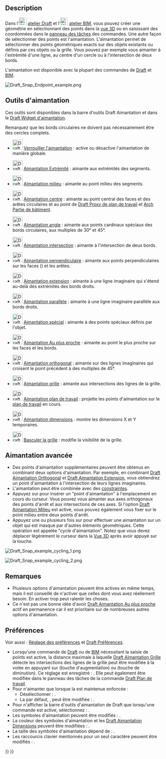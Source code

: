 <languages/>

{{Docnav/fr
|[[Draft_snap_widget/fr|Widget d'aimantation]]
|[[Draft_Constrain/fr|Contrainte]]
|[[Draft_Workbench/fr|Atelier Draft]]
|IconL=
|IconR=
|IconC=Workbench_Draft.svg
}}

{{TOCright}}

== Description ==

Dans l'[[Image:Workbench_Draft.svg|24px]] [[Draft_Workbench/fr|atelier Draft]] et l'[[Image:Workbench_BIM.svg|24px]] [[BIM_Workbench/fr|atelier BIM]], vous pouvez créer une géométrie en sélectionnant des points dans la [[3D_view/fr|vue 3D]] ou en saisissant des coordonnées dans le [[Task_panel/fr|panneau des tâches]] des commandes. Une autre façon de sélectionner des points est l'aimantation. L'aimantation permet de sélectionner des points géométriques exacts sur des objets existants ou définis par ces objets ou la grille. Vous pouvez par exemple vous aimanter à l'extrémité d'une ligne, au centre d'un cercle ou à l'intersection de deux bords.

L'aimantation est disponible avec la plupart des commandes de [[Draft_Workbench/fr|Draft]] et [[BIM_Workbench/fr|BIM]].

[[Image:Draft_Snap_Endpoint_example.png]]
{{Caption|Aimantation au point d'extrémité d'une arête}}

<span id="Snap_tools"></span>
== Outils d'aimantation ==

Ces outils sont disponibles dans la barre d'outils Draft Aimantation et dans le [[Draft_snap_widget/fr|Draft Widget d'aimantation]].

Remarquez que les bords circulaires ne doivent pas nécessairement être des cercles complets.

* [[Image:Draft_Snap_Lock.svg|32px]] [[Draft_Snap_Lock/fr|Verrouiller l'aimantation]] : active ou désactive l'aimantation de manière globale.

* [[Image:Draft_Snap_Endpoint.svg|32px]] [[Draft_Snap_Endpoint/fr|Aimantation Extrémité]] : aimante aux extrémités des segments.

* [[Image:Draft_Snap_Midpoint.svg|32px]] [[Draft_Snap_Midpoint/fr|Aimantation milieu]] : aimante au point milieu des segments.

* [[Image:Draft_Snap_Center.svg|32px]] [[Draft_Snap_Center/fr|Aimantation centre]] : aimante au point central des faces et des arêtes circulaires et au point {{PropertyData/fr|Placement}} de [[Draft_WorkingPlaneProxy/fr|Draft Proxy de plan de travail]] et [[Arch_BuildingPart/fr|Arch Partie de bâtiment]].

* [[Image:Draft_Snap_Angle.svg|32px]] [[Draft_Snap_Angle/fr|Aimantation angle]] : aimante aux points cardinaux spéciaux des bords circulaires, aux multiples de 30° et 45°.

* [[Image:Draft_Snap_Intersection.svg|32px]] [[Draft_Snap_Intersection/fr|Aimantation intersection]] : aimante à l'intersection de deux bords.

* [[Image:Draft_Snap_Perpendicular.svg|32px]] [[Draft_Snap_Perpendicular/fr|Aimantation perpendiculaire]] : aimante aux points perpendiculaires sur les faces ({{Version/fr|0.21}}) et les arêtes.

* [[Image:Draft_Snap_Extension.svg|32px]] [[Draft_Snap_Extension/fr|Aimantation extension]] : aimante à une ligne imaginaire qui s'étend au-delà des extrémités des bords droits.

* [[Image:Draft_Snap_Parallel.svg|32px]] [[Draft_Snap_Parallel/fr|Aimantation parallèle]] : aimante à une ligne imaginaire parallèle aux bords droits.

* [[Image:Draft_Snap_Special.svg|32px]] [[Draft_Snap_Special/fr|Aimantation spécial]] : aimante à des points spéciaux définis par l'objet.

* [[Image:Draft_Snap_Near.svg|32px]] [[Draft_Snap_Near/fr|Aimantation Au plus proche]] : aimante au point le plus proche sur les faces et les bords.

* [[Image:Draft_Snap_Ortho.svg|32px]] [[Draft_Snap_Ortho/fr|Aimantation orthogonal]] : aimante sur des lignes imaginaires qui croisent le point précédent à des multiples de 45°.

* [[Image:Draft_Snap_Grid.svg|32px]] [[Draft_Snap_Grid/fr|Aimantation grille]] : aimante aux intersections des lignes de la grille.

* [[Image:Draft_Snap_WorkingPlane.svg|32px]] [[Draft_Snap_WorkingPlane/fr|Aimantation plan de travail]] : projette les points d'aimantation sur le [[Draft_SelectPlane/fr|plan de travail]] en cours.

* [[Image:Draft_Snap_Dimensions.svg|32px]] [[Draft_Snap_Dimensions/fr|Aimantation dimensions]] : montre les dimensions X et Y temporaires.

* [[Image:Draft_ToggleGrid.svg|32px]] [[Draft_ToggleGrid/fr|Basculer la grille]] : modifie la visibilité de la grille.

<span id="Advanced_snapping"></span>
== Aimantation avancée ==

* Des points d'aimantation supplémentaires peuvent être obtenus en combinant deux options d'aimantation. Par exemple, en combinant [[Draft_Snap_Ortho/fr|Draft Aimantation Orthogonal]] et [[Draft_Snap_Extension/fr|Draft Aimantation Extension]], vous obtiendrez un point d'aimantation à l'intersection de leurs lignes imaginaires.
* L'aimantation peut être combinée avec des [[Draft_Constrain/fr|constraintes]].
* Appuyez sur {{KEY|Q}} pour insérer un "point d'aimantation" à l'emplacement en cours du curseur. Vous pouvez vous aimanter aux axes orthogonaux des points d'arrêt et aux intersections de ces axes. Si l'option [[Draft_Snap_Midpoint/fr|Draft Aimantation Milieu]] est active, vous pouvez également vous fixer sur le point milieu entre deux points d'arrêt.
* Appuyez une ou plusieurs fois sur {{KEY|`}} pour effectuer une aimantation sur un objet qui est masqué par d'autres éléments géométriques. Cette opération est appelée "cycle d'aimantation". Notez que vous devez déplacer légèrement le curseur dans la [[3D_view/fr|Vue 3D]] après avoir appuyé sur la touche.

[[Image:Draft_Snap_example_cycling_1.png]]
{{Caption|Cycle d'aimantation 1 : le rectangle rouge a été créé en premier, il a donc la priorité d'aimantation. Sans le cycle d'aimantation, vous ne pouvez pas aimanter le rectangle vert, qui est recouvert par le rectangle rouge.}}

[[Image:Draft_Snap_example_cycling_2.png]]
{{Caption|Cycle d'aimantation 2 : après avoir utilisé la touche cycle d'aimantation une fois, le rectangle vert reçoit la priorité d'aimantation. L'aimantation au point milieu du bord vert superposé est maintenant possible.}}

<span id="Notes"></span>
== Remarques ==

* Plusieurs options d'aimantation peuvent être actives en même temps, mais il est conseillé de n'activer que celles dont vous avez réellement besoin. En activer trop peut ralentir les choses.
* Ce n'est pas une bonne idée d'avoir [[Draft_Snap_Near/fr|Draft Aimantation Au plus proche]] actif en permanence car il est prioritaire sur de nombreuses autres options d'aimantation.

<span id="Preferences"></span>
== Préférences ==

Voir aussi : [[Preferences_Editor/fr|Réglage des préférences]] et [[Draft_Preferences/fr|Draft Préférences]].

* Lorsqu'une commande de [[Draft_Workbench/fr|Draft]] ou de [[BIM_Workbench/fr|BIM]] nécessitant la saisie de points est active, la distance maximale à laquelle [[Draft_Snap_Grid/fr|Draft Aimantation Grille]] détecte les intersections des lignes de la grille peut être modifiée à la volée en appuyant sur {{KEY|P}} (touche d'augmentation) ou {{KEY|M}} (touche de diminution). Ce réglage est enregistré : {{MenuCommand|Outils → Modifier les paramètres... → BaseApp → Preferences → Mod → Draft → snapRange}}. Elle peut également être modifiée dans le panneau des tâches de la commande [[Draft_SelectPlane/fr|Draft Plan de travail]].
* Pour n'aimanter que lorsque la {{MenuCommand|Touche pour l'aimantation}} est maintenue enfoncée :
** Désélectionner : {{MenuCommand|Édition → Préférences... → Draft → Grille et aimantation → Toujours aimanter}}.
** La {{MenuCommand|Touche pour l'aimantation}} par défaut, {{KEY|Ctrl}}, peut être modifiée : {{MenuCommand|Édition → Préférences... → Draft → Grille et accrochage → Touche pour l'aimantation}}.
* Pour n'afficher la barre d'outils d'aimantation de Draft que lorsqu'une commande est active, sélectionnez : {{MenuCommand|Édition → Préférences... → Draft → Interface → Afficher la barre d'outils d'aimantation de Draft uniquement pendant les commandes}}. {{Version/fr|1.0}}
* Les symboles d'aimantation peuvent être modifiés : {{MenuCommand|Édition → Préférences... → Draft → Grille et aimantation → Style des symboles d'aimantation}}.
* La couleur des symboles d'aimantation et les [[Draft_Snap_Dimensions/fr|Draft Aimantation Dimensions]] peuvent être modifiées : {{MenuCommand|Édition → Préférences... → Draft → Grille et aimantation → Couleur des symboles d'aimantation}}.
* La taille des symboles d'aimantation dépend de : {{MenuCommand|Édition → Préférences... → Affichage → Vue 3D → Taille des marqueurs}}. {{Version/fr|1.0}}
* Les raccourcis clavier mentionnés pour un seul caractère peuvent être modifiés : {{MenuCommand|Édition → Préférences... → Draft → Interface → Raccourcis des commandes}}.


{{Docnav/fr
|[[Draft_snap_widget/fr|Widget d'aimantation]]
|[[Draft_Constrain/fr|Contrainte]]
|[[Draft_Workbench/fr|Atelier Draft]]
|IconL=
|IconR=
|IconC=Workbench_Draft.svg
}}

{{Draft Tools navi{{#translation:}}}}
{{Userdocnavi{{#translation:}}}}